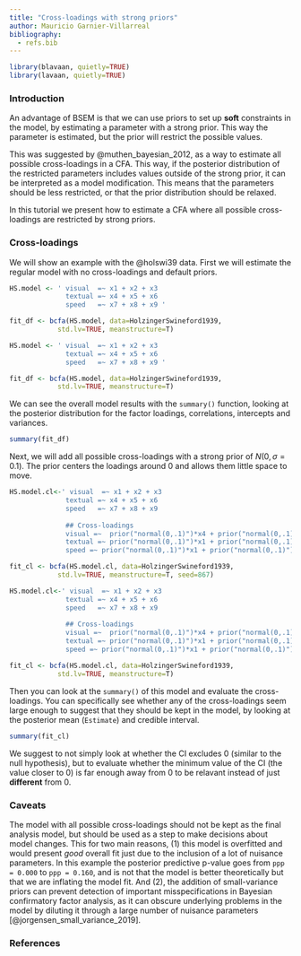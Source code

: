```yaml
---
title: "Cross-loadings with strong priors"
author: Mauricio Garnier-Villarreal
bibliography:
  - refs.bib
---
```


```r
library(blavaan, quietly=TRUE)
library(lavaan, quietly=TRUE)
```

### Introduction 

An advantage of BSEM is that we can use priors to set up **soft** constraints in the model, by estimating a parameter with a strong prior. This way the parameter is estimated, but the prior will restrict the possible values. 

This was suggested by @muthen_bayesian_2012, as a way to estimate all possible cross-loadings in a CFA. This way, if the posterior distribution of the restricted parameters includes values outside of the strong prior, it can be interpreted as a model modification. This means that the parameters should be less restricted, or that the prior distribution should be relaxed. 

In this tutorial we present how to estimate a CFA where all possible cross-loadings are restricted by strong priors.

### Cross-loadings

We will show an example with the @holswi39 data. First we will estimate the regular model with no cross-loadings and default priors.

```r
HS.model <- ' visual  =~ x1 + x2 + x3
              textual =~ x4 + x5 + x6
              speed   =~ x7 + x8 + x9 '

fit_df <- bcfa(HS.model, data=HolzingerSwineford1939, 
            std.lv=TRUE, meanstructure=T)
```

```r
HS.model <- ' visual  =~ x1 + x2 + x3
              textual =~ x4 + x5 + x6
              speed   =~ x7 + x8 + x9 '

fit_df <- bcfa(HS.model, data=HolzingerSwineford1939, 
            std.lv=TRUE, meanstructure=T)
```

We can see the overall model results with the ```summary()``` function, looking at the posterior distribution for the factor loadings, correlations, intercepts and variances.  

```r
summary(fit_df)
```

Next, we will add all possible cross-loadings with a strong prior of $N(0, \sigma = 0.1)$. The prior centers the loadings around 0 and allows them little space to move.

```r
HS.model.cl<-' visual  =~ x1 + x2 + x3
              textual =~ x4 + x5 + x6
              speed   =~ x7 + x8 + x9 
    
              ## Cross-loadings
              visual =~  prior("normal(0,.1)")*x4 + prior("normal(0,.1)")*x5 + prior("normal(0,.1)")*x6 + prior("normal(0,.1)")*x7 + prior("normal(0,.1)")*x8 + prior("normal(0,.1)")*x9
              textual =~ prior("normal(0,.1)")*x1 + prior("normal(0,.1)")*x2 + prior("normal(0,.1)")*x3 + prior("normal(0,.1)")*x7 + prior("normal(0,.1)")*x8 + prior("normal(0,.1)")*x9 
              speed =~ prior("normal(0,.1)")*x1 + prior("normal(0,.1)")*x2 + prior("normal(0,.1)")*x3 + prior("normal(0,.1)")*x4 + prior("normal(0,.1)")*x5 + prior("normal(0,.1)")*x6'

fit_cl <- bcfa(HS.model.cl, data=HolzingerSwineford1939, 
            std.lv=TRUE, meanstructure=T, seed=867)
```

```r
HS.model.cl<-' visual  =~ x1 + x2 + x3
              textual =~ x4 + x5 + x6
              speed   =~ x7 + x8 + x9 
    
              ## Cross-loadings
              visual =~  prior("normal(0,.1)")*x4 + prior("normal(0,.1)")*x5 + prior("normal(0,.1)")*x6 + prior("normal(0,.1)")*x7 + prior("normal(0,.1)")*x8 + prior("normal(0,.1)")*x9
              textual =~ prior("normal(0,.1)")*x1 + prior("normal(0,.1)")*x2 + prior("normal(0,.1)")*x3 + prior("normal(0,.1)")*x7 + prior("normal(0,.1)")*x8 + prior("normal(0,.1)")*x9 
              speed =~ prior("normal(0,.1)")*x1 + prior("normal(0,.1)")*x2 + prior("normal(0,.1)")*x3 + prior("normal(0,.1)")*x4 + prior("normal(0,.1)")*x5 + prior("normal(0,.1)")*x6'

fit_cl <- bcfa(HS.model.cl, data=HolzingerSwineford1939, 
            std.lv=TRUE, meanstructure=T)
```

Then you can look at the ```summary()``` of this model and evaluate the cross-loadings. You can specifically see whether any of the cross-loadings seem large enough to suggest that they should be kept in the model, by looking at the posterior mean (```Estimate```) and credible interval. 

```r
summary(fit_cl)
```

We suggest to not simply look at whether the CI excludes 0 (similar to the null hypothesis), but to evaluate whether the minimum value of the CI (the value closer to 0) is far enough away from 0 to be relavant instead of just **different** from 0. 

### Caveats

The model with all possible cross-loadings should not be kept as the final analysis model, but should be used as a step to make decisions about model changes. This for two main reasons, (1) this model is overfitted and would present *good* overall fit just due to the inclusion of a lot of nuisance parameters. In this example the posterior predictive p-value goes from ```ppp = 0.000``` to ```ppp = 0.160```, and is not that the model is better theoretically but that we are inflating the model fit. And (2), the addition of small-variance priors can prevent detection of important misspecifications in Bayesian confirmatory factor analysis, as it can obscure underlying problems in the model by diluting it through a large number of nuisance parameters [@jorgensen_small_variance_2019].

### References
